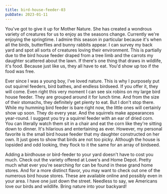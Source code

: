 ```yaml
---
title: bird-house-feeder-03
pubDate: 2023-01-11
---
```


You've got to give it up for Mother Nature. She has created a wondrous variety of creatures for us to enjoy as the seasons change. Currently we're enjoying the springtime. I admire this season in particular because it's when all the birds, butterflies and bunny rabbits appear. I can survey my back yard and spot all sorts of creatures loving their environment. This is partially due to the bird house feeder draped from a tree limb and the carrots my daughter scattered about the lawn. If there's one thing that draws in wildlife, it's food. Because just like us, they all have to eat. You'd show up too if the food was free. 

Ever since I was a young boy, I've loved nature. This is why I purposely put out squirrel feeders, bird bathes, and endless birdseed. If you offer it, they will come. Even right this very moment I can see six robins on my large bird house feeder. They are grouped around it for lunch time. And from the size of their stomachs, they definitely get plenty to eat. But I don't stop there. While my humming bird feeder is bare right now, the little ones will certainly show up soon. They do every year. And the squirrels make appearances year-round. I suggest you try a squirrel feeder with an ear of dried corn. You can literally watch them sit in a chair and eat the corn like they're sitting down to dinner. It's hilarious and entertaining as ever. However, my personal favorite is the small bird house feeder that my daughter constructed on her own. It just goes to show that birds are not too picky. Although the house is lopsided and odd looking, they flock to it the same for an array of birdseed. 

Adding a birdhouse or bird-feeder to your yard doesn't have to cost you much. Check out the variety offered at Lowe's and Home Depot. Pretty much what ever you're searching for can be found in these grand home stores. And for a more distinct flavor, you may want to check out one of the numerous bird house stores. These are available online and possibly even in your area. I have one just down the street. Needless to say, we Americans love our birds and wildlife. Bring nature into your backyard!